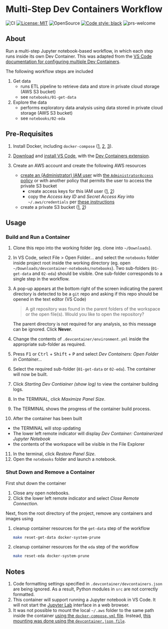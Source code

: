 # Multi-Step Dev Containers Workflow

![CI](https://github.com/elsdes3/devcontainer-notebooks/workflows/CI/badge.svg)
[![License: MIT](https://img.shields.io/badge/License-MIT-brightgreen.svg)](https://opensource.org/licenses/mit)
![OpenSource](https://badgen.net/badge/Open%20Source%20%3F/Yes%21/blue?icon=github)
[![Code style: black](https://img.shields.io/badge/code%20style-black-000000.svg)](https://github.com/ambv/black)
![prs-welcome](https://img.shields.io/badge/PRs-welcome-brightgreen.svg?style=flat-square)

## About

Run a multi-step Jupyter notebook-based workflow, in which each step runs inside its own Dev Container. This was adapted from the [VS Code documentation for configuring multiple Dev Containers](https://code.visualstudio.com/remote/advancedcontainers/configure-separate-containers).

The following workflow steps are included

1. Get data
   - runs ETL pipeline to retrieve data and store in private cloud storage (AWS S3 bucket)
   - see `notebooks/01-get-data`
2. Explore the data
   - performs exploratory data analysis using data stored in private cloud storage (AWS S3 bucket)
   - see `notebooks/02-eda`

## Pre-Requisites

1. Install Docker, including `docker-compose` ([1](https://docs.docker.com/engine/install/ubuntu/), [2](https://www.digitalocean.com/community/tutorials/how-to-install-and-use-docker-on-ubuntu-22-04), [3](https://www.digitalocean.com/community/tutorials/how-to-install-and-use-docker-compose-on-ubuntu-22-04)).
2. [Download](https://code.visualstudio.com/download) and [install VS Code](https://code.visualstudio.com/docs/setup/setup-overview#_cross-platform), with the [Dev Containers extension](https://marketplace.visualstudio.com/items?itemName=ms-vscode-remote.remote-containers).
3. Create an AWS account and create the following AWS resources

   - [create an (Administrator) IAM user](https://docs.aws.amazon.com/IAM/latest/UserGuide/id_users_create.html#id_users_create_console) with [the `AdministratorAccess` policy](https://docs.aws.amazon.com/aws-managed-policy/latest/reference/AdministratorAccess.html) or with another policy that permits the user to access the private S3 bucket
     - create access keys for this IAM user ([1](https://docs.aws.amazon.com/IAM/latest/UserGuide/id_credentials_access-keys.html#Using_CreateAccessKey), [2](https://docs.aws.amazon.com/sdkref/latest/guide/access-iam-users.html))
     - copy the *Access key ID* and *Secret Access Key* into `~/.aws/credentials` per [these instructions](https://boto3.amazonaws.com/v1/documentation/api/latest/guide/credentials.html#shared-credentials-file)
   - create a private S3 bucket ([1](https://docs.aws.amazon.com/AmazonS3/latest/userguide/creating-bucket.html), [2](https://www.simplified.guide/aws/s3/create-private-bucket))

## Usage

### Build and Run a Container

1. Clone this repo into the working folder (eg. clone into `~/Downloads`).
2. In VS Code, select File > Open Folder... and select the `notebooks` folder inside project root inside the working directory (eg. open `~/Downloads/devcontainer-notebooks/notebooks`). Two sub-folders (`01-get-data` and `02-eda`) should be visible. One sub-folder corresponds to a single step in the workflow.
3. A pop-up appears at the bottom right of the screen indicating the parent directory is detected to be a `git` repo and asking if this repo should be opened in the text editor (VS Code)

   > A git repository was found in the parent folders of the workspace or the open file(s). Would you like to open the repository?

   The parent directory is not required for any analysis, so this message can be ignored. Click **Never**.
4. Change the contents of `.devcontainer/environment.yml` inside the appropriate sub-folder as required.
5. Press <kbd>F1</kbd> or <kbd>Ctrl</kbd> + <kbd>Shift</kbd> + <kbd>P</kbd> and select *Dev Containers: Open Folder in Container...*
6. Select the required sub-folder (`01-get-data` or `02-eda`). The container will now be built.
7. Click *Starting Dev Contiainer (show log)* to view the container building logs.
8. In the TERMINAL, click *Maximize Panel Size*.
9. The TERMINAL shows the progress of the container build process.
10. After the container has been built

   - the TERMINAL will stop updating
   - The lower left remote indicator will display *Dev Container: Containerized Jupyter Notebook*
   - the contents of the workspace will be visible in the File Explorer
11. In the terminal, click *Restore Panel Size*.
12. Open the `notebooks` folder and launch a notebook.

### Shut Down and Remove a Container

First shut down the container

1. Close any open notebooks.
2. Click the lower left remote indicator and select *Close Remote Connection*.

Next, from the root directory of the project, remove any containers and images using

1. cleanup container resources for the `get-data` step of the workflow
   ```bash
   make reset-get-data docker-system-prune
   ```
2. cleanup container resources for the `eda` step of the workflow
   ```bash
   make reset-eda docker-system-prune
   ```

## Notes

1. Code formatting settings specified in `.devcontainer/devcontainers.json` are being ignored. As a result, Python modules in `src` are not correctly formatted.
2. This container will support running a Jupyter notebook in VS Code. It will not start the [Jupyter Lab](https://jupyterlab.readthedocs.io/en/stable/) interface in a web browser.
3. It was not possible to mount the local `~/.aws` folder to the same path inside the container [using the `docker-compose.yml` file](https://code.visualstudio.com/remote/advancedcontainers/add-local-file-mount). Instead, [this mounting was done using the `devcontainer.json file`](https://renatogolia.com/2020/10/12/working-with-aws-in-devcontainers/).
